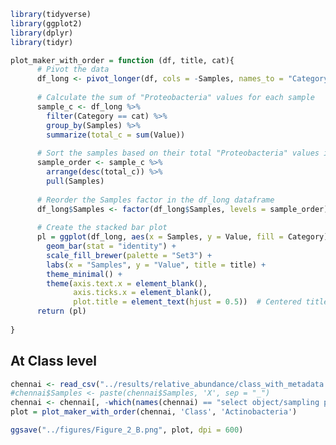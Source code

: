 ```r
library(tidyverse)
library(ggplot2)
library(dplyr)
library(tidyr)
```



```r

plot_maker_with_order = function (df, title, cat){
      # Pivot the data
      df_long <- pivot_longer(df, cols = -Samples, names_to = "Category", values_to = "Value")
      
      # Calculate the sum of "Proteobacteria" values for each sample
      sample_c <- df_long %>%
        filter(Category == cat) %>%
        group_by(Samples) %>%
        summarize(total_c = sum(Value))
      
      # Sort the samples based on their total "Proteobacteria" values in descending order
      sample_order <- sample_c %>%
        arrange(desc(total_c)) %>%
        pull(Samples)
      
      # Reorder the Samples factor in the df_long dataframe
      df_long$Samples <- factor(df_long$Samples, levels = sample_order)
      
      # Create the stacked bar plot
      pl = ggplot(df_long, aes(x = Samples, y = Value, fill = Category)) +
        geom_bar(stat = "identity") +
        scale_fill_brewer(palette = "Set3") +
        labs(x = "Samples", y = "Value", title = title) +
        theme_minimal() +
        theme(axis.text.x = element_blank(),
              axis.ticks.x = element_blank(),
              plot.title = element_text(hjust = 0.5))  # Centered title
      return (pl)
      
}

```


## At Class level

```r
chennai <- read_csv("../results/relative_abundance/class_with_metadata.csv")
#chennai$Samples <- paste(chennai$Samples, 'X', sep = "_")
chennai <- chennai[, -which(names(chennai) == "select object/sampling place")]
plot = plot_maker_with_order(chennai, 'Class', 'Actinobacteria')

ggsave("../figures/Figure_2_B.png", plot, dpi = 600)
```
